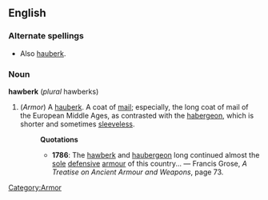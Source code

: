 ==English==
===Alternate spellings===
* Also [[hauberk]].
===Noun===
'''hawberk''' (''plural'' hawberks)
#(''Armor'') [[Category:Armor]] A [[hauberk]]. A coat of [[mail]]; especially, the long coat of mail of the European Middle Ages, as contrasted with the [[habergeon]], which is shorter and sometimes [[sleeveless]].
#:'''Quotations'''
#:*'''1786''': The [[hawberk]] and [[haubergeon]] long continued almost the [[sole]] [[defensive]] [[armour]] of this country...  &mdash; Francis Grose, ''A Treatise on Ancient Armour and Weapons'', page 73.